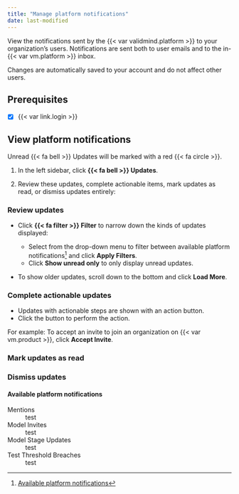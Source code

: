 ```yaml
---
title: "Manage platform notifications"
date: last-modified
---
```


View <!-- and customize --> the notifications sent by the {{< var validmind.platform >}} to your organization's users. Notifications are sent both to user emails and to the in-{{< var vm.platform >}} inbox.

:::{.callout}
Changes are automatically saved to your account and do not affect other users.
:::

::: {.attn}

## Prerequisites

- [x] {{< var link.login >}}
<!-- - [x] To customize platform notifications, you must be a [{{< fa hand >}} Customer Admin]{.bubble} or assigned another role with sufficient permissions.[^1] -->

:::

## View platform notifications

::: {.callout}
Unread {{< fa bell >}} Updates will be marked with a red [{{< fa circle >}}]{.red}.
:::

1. In the left sidebar, click **{{< fa bell >}} Updates**.

2. Review these updates, complete actionable items, mark updates as read, or dismiss updates entirely:


::: {.panel-tabset}

### Review updates

- Click **{{< fa filter >}} Filter** to narrow down the kinds of updates displayed:

    - Select from the drop-down menu to filter between available platform notifications[^1] and click **Apply Filters**.
    - Click **Show unread only** to only display unread updates.

- To show older updates, scroll down to the bottom and click **Load More**.

### Complete actionable updates

- Updates with actionable steps are shown with an action button.
- Click the button to perform the action.

For example: To accept an invite to join an organization on {{< var vm.product >}}, click **Accept Invite**.

### Mark updates as read

### Dismiss updates

:::

#### Available platform notifications

Mentions
: test

Model Invites
: test

Model Stage Updates
: test

Test Threshold Breaches
: test



<!-- CUSTOMIZATION DOESN'T EXIST YET -->

<!-- ## Customize platform notifications -->


<!-- FOOTNOTES -->

<!-- [^1]: [Manage permissions](/guide/configuration/manage-permissions.qmd) -->

[^1]: [Available platform notifications](#available-platform-notifications)

